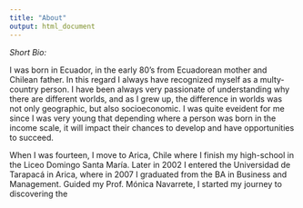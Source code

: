 ```yaml
---
title: "About"
output: html_document
---
```


_Short Bio:_

I was born in Ecuador, in the early 80's from Ecuadorean mother and Chilean father. In this regard I always have recognized myself as a multy-country person. I have been always very passionate of understanding why there are different worlds, and as I grew up, the difference in worlds was not only geographic, but also socioeconomic. I was quite eveident for me since I was very young that depending where a person was born in the income scale, it will impact their chances to develop and have opportunities to succeed.

When I was fourteen, I move to Arica, Chile where I finish my high-school in the Liceo Domingo Santa María. Later in 2002 I entered the Universidad de Tarapacá in Arica, where in 2007 I graduated from the BA in Business and Management. Guided my Prof. Mónica Navarrete, I started my journey to discovering the 